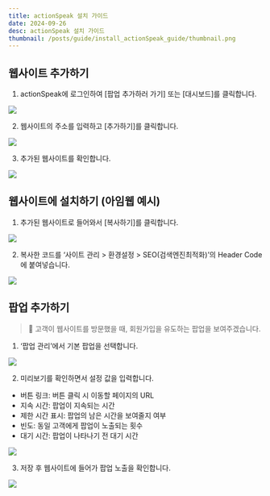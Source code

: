 ```yaml
---
title: actionSpeak 설치 가이드
date: 2024-09-26
desc: actionSpeak 설치 가이드
thumbnail: /posts/guide/install_actionSpeak_guide/thumbnail.png
---
```

## 웹사이트 추가하기
1. actionSpeak에 로그인하여 [팝업 추가하러 가기] 또는 [대시보드]를 클릭합니다.

![](/posts/guide/install_actionSpeak_guide/1.png)

2. 웹사이트의 주소를 입력하고 [추가하기]를 클릭합니다.

![](/posts/guide/install_actionSpeak_guide/2.png)

3. 추가된 웹사이트를 확인합니다.

![](/posts/guide/install_actionSpeak_guide/3.png)


## 웹사이트에 설치하기 (아임웹 예시)

1. 추가된 웹사이트로 들어와서 [복사하기]를 클릭합니다.

![](/posts/guide/install_actionSpeak_guide/4.png)

2. 복사한 코드를  ‘사이트 관리 > 환경설정 > SEO(검색엔진최적화)’의 Header Code에 붙여넣습니다.

![](/posts/guide/install_actionSpeak_guide/5.png)


## 팝업 추가하기
> 🎯 고객이 웹사이트를 방문했을 때, 회원가입을 유도하는 팝업을 보여주겠습니다.

1. ‘팝업 관리’에서 기본 팝업을 선택합니다.

![](/posts/guide/install_actionSpeak_guide/6.png)

2. 미리보기를 확인하면서 설정 값을 입력합니다.
  - 버튼 링크: 버튼 클릭 시 이동할 페이지의 URL
  - 지속 시간: 팝업이 지속되는 시간
  - 제한 시간 표시: 팝업의 남은 시간을 보여줄지 여부
  - 빈도: 동일 고객에게 팝업이 노출되는 횟수
  - 대기 시간: 팝업이 나타나기 전 대기 시간

![](/posts/guide/install_actionSpeak_guide/7.png)

3. 저장 후 웹사이트에 들어가 팝업 노출을 확인합니다.

![](/posts/guide/install_actionSpeak_guide/8.png)